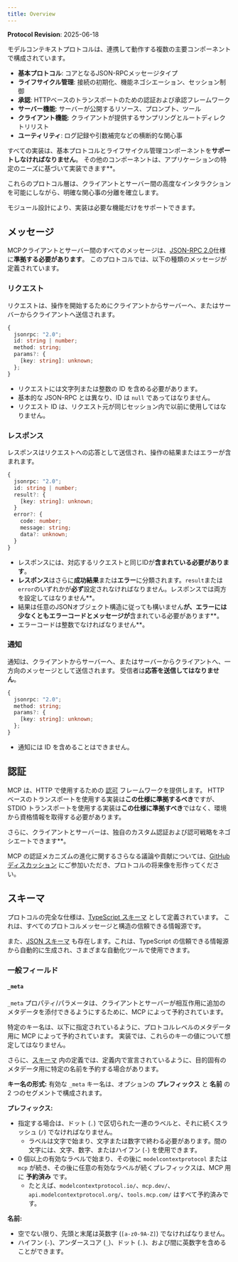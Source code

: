 ```yaml
---
title: Overview
---
```


<div id="enable-section-numbers" />

<Info>**Protocol Revision**: 2025-06-18</Info>

モデルコンテキストプロトコルは、連携して動作する複数の主要コンポーネントで構成されています。

- **基本プロトコル**: コアとなるJSON-RPCメッセージタイプ
- **ライフサイクル管理**: 接続の初期化、機能ネゴシエーション、セッション制御
- **承認**: HTTPベースのトランスポートのための認証および承認フレームワーク
- **サーバー機能**: サーバーが公開するリソース、プロンプト、ツール
- **クライアント機能**: クライアントが提供するサンプリングとルートディレクトリリスト
- **ユーティリティ**: ログ記録や引数補完などの横断的な関心事

すべての実装は、基本プロトコルとライフサイクル管理コンポーネントを**サポートしなければなりません**。
その他のコンポーネントは、アプリケーションの特定のニーズに基づいて実装できます**。

これらのプロトコル層は、クライアントとサーバー間の高度なインタラクションを可能にしながら、明確な関心事の分離を確立します。

モジュール設計により、実装は必要な機能だけをサポートできます。

## メッセージ

MCPクライアントとサーバー間のすべてのメッセージは、[JSON-RPC 2.0](https://www.jsonrpc.org/specification)仕様に**準拠する必要があります**。
このプロトコルでは、以下の種類のメッセージが定義されています。

### リクエスト

リクエストは、操作を開始するためにクライアントからサーバーへ、またはサーバーからクライアントへ送信されます。

```typescript
{
  jsonrpc: "2.0";
  id: string | number;
  method: string;
  params?: {
    [key: string]: unknown;
  };
}
```

- リクエストには文字列または整数の ID を含める必要があります。
- 基本的な JSON-RPC とは異なり、ID は `null` であってはなりません。
- リクエスト ID は、リクエスト元が同じセッション内で以前に使用してはなりません。

### レスポンス

レスポンスはリクエストへの応答として送信され、操作の結果またはエラーが含まれます。

```typescript
{
  jsonrpc: "2.0";
  id: string | number;
  result?: {
    [key: string]: unknown;
  }
  error?: {
    code: number;
    message: string;
    data?: unknown;
  }
}
```

- レスポンスには、対応するリクエストと同じIDが**含まれている必要があります**。
- **レスポンス**はさらに**成功結果**または**エラー**に分類されます。`result`または`error`のいずれかが**必ず**設定されなければなりません。レスポンスでは両方を設定してはなりません**。
- 結果は任意のJSONオブジェクト構造に従っても構いません**が、エラーには少なくともエラーコードとメッセージが**含まれている必要があります**。
- エラーコードは整数でなければなりません**。

### 通知

通知は、クライアントからサーバーへ、またはサーバーからクライアントへ、一方向のメッセージとして送信されます。
受信者は**応答を送信してはなりません**。

```typescript
{
  jsonrpc: "2.0";
  method: string;
  params?: {
    [key: string]: unknown;
  };
}
```

- 通知には ID を含めることはできません。

## 認証

MCP は、HTTP で使用するための [認可](/specification/2025-06-18/basic/authorization) フレームワークを提供します。
HTTP ベースのトランスポートを使用する実装は**この仕様に準拠するべき**ですが、STDIO トランスポートを使用する実装は**この仕様に準拠すべき**ではなく、環境から資格情報を取得する必要があります。

さらに、クライアントとサーバーは、独自のカスタム認証および認可戦略をネゴシエートできます**。

MCP の認証メカニズムの進化に関するさらなる議論や貢献については、[GitHub ディスカッション](https://github.com/modelcontextprotocol/specification/discussions) にご参加いただき、プロトコルの将来像を形作ってください。

## スキーマ

プロトコルの完全な仕様は、[TypeScript スキーマ](https://github.com/modelcontextprotocol/specification/blob/main/schema/2025-06-18/schema.ts) として定義されています。
これは、すべてのプロトコルメッセージと構造の信頼できる情報源です。

また、[JSON スキーマ](https://github.com/modelcontextprotocol/specification/blob/main/schema/2025-06-18/schema.json) も存在します。これは、TypeScript の信頼できる情報源から自動的に生成され、さまざまな自動化ツールで使用できます。

### 一般フィールド

#### `_meta`

`_meta` プロパティ/パラメータは、クライアントとサーバーが相互作用に追加のメタデータを添付できるようにするために、MCP によって予約されています。

特定のキー名は、以下に指定されているように、プロトコルレベルのメタデータ用に MCP によって予約されています。
実装では、これらのキーの値について想定してはなりません。

さらに、[スキーマ](https://github.com/modelcontextprotocol/specification/blob/main/schema/2025-06-18/schema.ts) 内の定義では、定義内で宣言されているように、目的固有のメタデータ用に特定の名前を予約する場合があります。

**キー名の形式:** 有効な `_meta` キー名は、オプションの **プレフィックス** と **名前** の 2 つのセグメントで構成されます。

**プレフィックス:**

- 指定する場合は、ドット (`.`) で区切られた一連のラベルと、それに続くスラッシュ (`/`) でなければなりません。
  - ラベルは文字で始まり、文字または数字で終わる必要があります。間の文字には、文字、数字、またはハイフン (`-`) を使用できます。
- 0 個以上の有効なラベルで始まり、その後に `modelcontextprotocol` または `mcp` が続き、その後に任意の有効なラベルが続くプレフィックスは、MCP 用に **予約済み** です。
  - たとえば、`modelcontextprotocol.io/`、`mcp.dev/`、`api.modelcontextprotocol.org/`、`tools.mcp.com/` はすべて予約済みです。

**名前:**

- 空でない限り、先頭と末尾は英数字 (`[a-z0-9A-Z]`) でなければなりません。
- ハイフン (`-`)、アンダースコア (`_`)、ドット (`.`)、および間に英数字を含めることができます。
